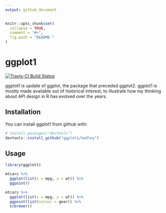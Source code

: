 ```yaml
---
output: github_document
---
```


<!-- README.md is generated from README.Rmd. Please edit that file -->

```r
knitr::opts_chunk$set(
  collapse = TRUE,
  comment = "#>",
  fig.path = "README-"
)
```

# ggplot1
[![Travis-CI Build Status](https://travis-ci.org/hadley/ggplot1.svg?branch=master)](https://travis-ci.org/hadley/ggplot1)

ggplot1 is update of ggplot, the package that preceded ggplot2. ggplot1 is mostly made available out of historical interest, to illustrate how my thinking about API design in R has evolved over the years.

## Installation

You can install ggplot1 from github with:

```R
# install.packages("devtools")
devtools::install_github("ggplot1/hadley")
```

## Usage

```r
library(ggplot1)

mtcars %>% 
  ggplot(list(x = mpg, y = wt)) %>% 
  ggpoint()

mtcars %>% 
  ggplot(list(x = mpg, y = wt)) %>% 
  ggpoint(list(colour = gear)) %>% 
  scbrewer()
```
